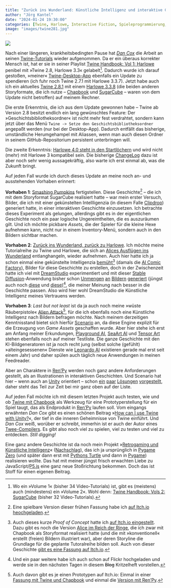 ```yaml
---
title: "Zurück ins Wunderland: Künstliche Intelligenz und interaktive Geschichten"
author: "Jörg Kantel"
date: "2024-01-24 19:30:00"
categories: [Twine, Harlowe, Interactive Fiction, Spieleprogrammierung, Bilder, Künstliche Intelligenz, Stable Diffusion, DreamStudio, Scenario]
image: "images/twine281.jpg"
---
```


[![](images/twine281-b.jpg)](https://www.flickr.com/photos/schockwellenreiter/53485093685/)

Nach einer längeren, krankheitsbedingten Pause hat *[Dan Cox](https://videlais.com/)* die Arbeit an seinen [Twine-Tutorials](https://videlais.com/twine-tutorials/) wieder aufgenommen. Da er ein überaus korrekter Mensch ist, hat er sie in seiner Playlist [Twine Handbook: Vol 1: Harlowe](https://www.youtube.com/playlist?list=PLlXuD3kyVEr662CjQjQHOVJhmdsl2TgYk) penibel mit »Twine 2.8, Harlowe 3.3« gelabelt[^1]. Dadurch wurde ich darauf gestoßen, »meiner« [Twine-Desktop-App](http://cognitiones.kantel-chaos-team.de/multimedia/spieleprogrammierung/twine2.html) ebenfalls ein Update zu spendieren (ich fuhr noch Twine 2.7.1 mit Harlowe 3.3.7). Jetzt habe auch ich ein aktuelles [Twine 2.8.1](https://twinery.org/reference/en/release-notes/2-8.html#twine-281) mit einem [Harlowe 3.3.8](https://twine2.neocities.org/) (die beiden anderen Storyformate, die ich nutze -- [Chapbook](https://klembot.github.io/chapbook/guide/) und [SugarCube](https://www.motoslave.net/sugarcube/2/#documentation) -- waren von dem Update nicht betroffen) auf meinem Rechner.

[^1]: Wo ein »Volume 1« (bisher 34 Video-Tutorials) ist, gibt es (meistens) auch (mindestens) ein »Volume&nbsp;2«. Wohl denn: [Twine Handbook: Vols 2: SugarCube](https://www.youtube.com/playlist?list=PLlXuD3kyVEr5JmCL3GbEAd0jPsDVcuge7) (bisher 32 Video-Tutorials).

Die erste Erkenntnis, die ich aus dem Update gewonnen habe -- Twine ab Version 2.8 besitzt endlich ein lang gewünschtes Feature: Der »Geschichtsbibliotheksordner« ist nicht mehr fest verdrahtet, sondern kann jetzt über das Menü `Twine -> Setze den Geschichtsbibliotheksordner` angepaßt werden (nur bei der Desktop-App). Dadurch entfällt das bisherige, umständliche Herumgehampel mit Aliassen, wenn man auch diesen Ordner in seinem GitHub-Repositorium persistent unterbringen will.

Die zweite Erkenntnis: [Harlowe 4.0 steht in den Startlöchern](https://twine2.neocities.org/#introduction_unstable-4.0-builds-now-available!) und wird nicht (mehr) mit Harlowe 3 kompatibel sein. Die bisherige [ChangeLog](https://twine2.neocities.org/#changes_4.0.0-changes-(unreleased)) dazu ist aber noch sehr wenig aussagekräftig, also warte ich erst einmal ab, was die Zukunft bringt.

Auf jeden Fall wurde ich durch dieses Update an meine noch an- und ausstehenden Vorhaben erinnert:

**Vorhaben 1**: [Smashing Pumpkins](https://kantel.github.io/posts/2023111901_smashing_pumpkins_devlog_3/) fertigstellen. Diese Geschichte[^2] -- die ich mit dem Storyformat SugarCube realisiert hatte -- war mein erster Versuch, Bilder, die ich mit einer gekünstelten Intellligenzia (in diesem Falle [Clipdrop](https://clipdrop.co/stable-diffusion)) generiert hatte, in einer interaktiven Geschichte einzusetzen. Ich betrachte dieses Experiment als gelungen, allerdings gibt es in der eigentlichen Geschichte noch ein paar logische Ungereimtheiten, die es auszuräumen gilt. Und ich möchte pickbare *Assets*, die der Spieler für die kleine Hexe aufnehmen kann, nicht nur in einem Inventory-Menü, sondern auch in den Bildern sichtbar machen.

[^2]: Eine spielbare Version dieser frühen Fassung habe ich [auf Itch.io heochgeladen](https://kantel.itch.io/smashing-pumpkins).

**Vorhaben 2**: [Zurück ins Wunderland, zurück zu Harlowe](https://kantel.github.io/posts/2023102801_tweego_reloaded/). Ich möchte meine Tutorialreihe zu Twine und Harlowe, die sich an [Alices Ausflügen ins Wunderland](https://kantel.github.io/#category=Alice) entlanghangeln, wieder aufnehmen. Auch hier hatte ich ja schon einmal eine gekünstelte Intelligenzia [bemüht](https://kantel.github.io/posts/2023102801_tweego_reloaded/)[^3] (damals die [AI Comic Factory](http://cognitiones.kantel-chaos-team.de/multimedia/computergraphik/comicfactory.html)), Bilder für diese Geschichte zu erstellen, doch in der Zwischenzeit hatte ich viel mit [DreamStudio](https://beta.dreamstudio.ai/generate) experimentiert und mit dieser [Stable Diffusion](http://cognitiones.kantel-chaos-team.de/technikgeschichte/rechnerundnetze/stablediffusion.html)-Anwendung bisher schon [Unmengen](https://kantel.github.io/posts/2023101602_alice_raupe/) [an](https://kantel.github.io/posts/2023112602_dreamstudio_party/) [Bildern](https://kantel.github.io/posts/2023120302_white_rabbit/) [generiert](https://kantel.github.io/posts/2023121802_humpel_pumpel/) (jüngst auch noch [diese](https://kantel.github.io/posts/2023122402_stoned_santa/) und [diese](https://kantel.github.io/posts/2024010202_midnight_special/))[^4], die meiner Meinung nach besser in die Geschichte passen. Also wird hier wohl DreamStudio die Künstliche Intelligenz meines Vertrauens werden.

[^3]: Auch dieses kurze *Proof of Concept* hatte ich [auf Itch.io eingestellt](https://kantel.itch.io/zurck-ins-wunderland). Dazu gibt es noch die Version [Alice im Reich der Ringe](https://kantel.github.io/posts/2023091101_alice_humpel_pumpel/), die ich zwar mit Chapbook als Storyformat realisiert hatte (und die mit »konventionell« erstellt (freien) Bildern illustriert war), aber deren Storyline die Grundlage für die geplante Tutoralreihe bilden soll. Auch von dieser Geschichte [gibt es eine Fassung auf Itch.io](https://kantel.itch.io/alice-und-chapbook-stage-1).
[^4]: Und ein paar weitere habe ich auch schon auf Flickr hochgeladen und werde sie in den nächsten Tagen in diesem ~~Blog~~ Kritzelheft vorstellen.

**Vorhaben 3**: *Last but not least* ist da ja auch noch meine »wüste Räuberpistole« [Alien Attack](https://kantel.github.io/posts/2023061001_renpy_81_web/)[^5], für die ich ebenfalls noch eine Künstliche Intelligenz nach Bildern befragen möchte. Nach meinem derzeitigen Kenntnisstand bietet sich hierfür [Scenario](http://cognitiones.kantel-chaos-team.de/technikgeschichte/rechnerundnetze/scenario.html) an, da diese Engine explizit für die Erzeugung von *Game Assets* geschaffen wurde. Aber hier stehe ich erst am Anfang meiner Erkundungen, [Playground AI](http://cognitiones.kantel-chaos-team.de/technikgeschichte/rechnerundnetze/playgroundai.html), [SeaArt AI](http://cognitiones.kantel-chaos-team.de/technikgeschichte/rechnerundnetze/seaart.html) und [Tensor Art](http://cognitiones.kantel-chaos-team.de/technikgeschichte/rechnerundnetze/tensorart.html) stehen ebenfalls noch auf meiner Testliste. Die ganze Geschichte mit den KI-Bildgeneratoren ist ja noch recht jung (selbst solche (gefühlt) »alteingesessenen« Dienste wie [Leonardo AI](http://cognitiones.kantel-chaos-team.de/technikgeschichte/rechnerundnetze/leonardoai.html) existieren gerade mal erst seit einem Jahr) und daher spülen auch täglich neue Anwendungen in meinen Feedreader.

[^5]: Auch davon gibt es je einen Prototypen auf Itch.io: Einmal in einer [Fassung mit Twine und Chapbook](https://kantel.itch.io/berlin-attack) und einmal die [Version mit Ren'Py](https://kantel.itch.io/alien-attack-renpy-test).

Aber an Charaktere in [Ren'Py](http://cognitiones.kantel-chaos-team.de/multimedia/spieleprogrammierung/renpy.html) werden noch ganz andere Anforderungen gestellt, als an Illustrationen in interaktiven Geschichten. Und Scenario hat hier -- wenn auch an [Unity](http://cognitiones.kantel-chaos-team.de/multimedia/spieleprogrammierung/unity.html) orientiert -- schon [ein](https://www.youtube.com/watch?v=-co2CLGsCpc) [paar](https://www.youtube.com/watch?v=escLL8dRtq4) [Lösungen](https://www.youtube.com/watch?v=0_KAF4TziUY) [vorgestellt](https://www.youtube.com/watch?v=gWOAO1ltZ_Y), daher steht das Teil zur Zeit bei mir ganz oben auf der Liste.

Auf jeden Fall möchte ich mit diesem letzten Projekt auch testen, wie und ob [Twine mit Chapbook](https://kantel.github.io/posts/2023082601_twine_und_hypermedia/) als Werkzeug für eine Prototyperstellung für ein Spiel taugt, das als Endprodukt in [Ren'Py](http://cognitiones.kantel-chaos-team.de/multimedia/spieleprogrammierung/renpy.html) laufen soll. Vom eingangs erwähnten *Dan Cox* gibt es einen schönen Beitrag »[How can I use Twine with Unity?](https://videlais.com/2021/02/28/how-can-i-use-twine-with-unity/)«, der tief in die inneren Geheimnisse von Twine einführt. Und *Dan Cox* weiß, worüber er schreibt, immerhin ist er auch der Autor eines [Twee-Compilers](https://github.com/videlais/extwee/). Es gibt also noch viel zu spielen, viel zu testen und viel zu entdecken. *Still digging!*

Eine ganz andere Geschichte ist da noch mein Projekt »[Retrogaming und Künstliche Intelligenz](http://blog.schockwellenreiter.de/2022/04/2022041401.html)« ([Nachschlag](http://blog.schockwellenreiter.de/2022/04/2022041502.html)), das ich ja ursprünglich in [Pygame Zero](http://cognitiones.kantel-chaos-team.de/multimedia/spieleprogrammierung/pygamezero.html) (und später dann erst mit [Pythons Turtle](http://cognitiones.kantel-chaos-team.de/programmierung/python/turtlepython.html) und dann in [Pygame](http://cognitiones.kantel-chaos-team.de/multimedia/spieleprogrammierung/pygame.html)) realisieren wollte. Das hat mit meiner jüngst frisch erwachten Liebe zu JavaScript/[P5.js](http://cognitiones.kantel-chaos-team.de/programmierung/creativecoding/processing/p5js.html) eine ganz neue Stoßrichtung bekommen. Doch das ist Stoff für einen eigenen Beitrag.